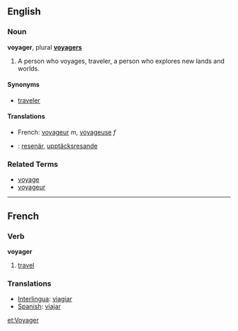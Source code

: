 ==English==
===Noun===
'''voyager''', plural '''[[voyagers]]'''

# A person who voyages, traveler, a person who explores new lands and worlds.

====Synonyms====
*[[traveler]]

====Translations====
*French: [[voyageur]] ''m'', [[voyageuse]] ''f''
*{{sv}}: [[resenär]], [[upptäcksresande]]

===Related Terms===
*[[voyage]]
*[[voyageur]]

----

==French==
===Verb===
'''voyager'''

# [[travel]]

===Translations===

*[[Interlingua]]: [[viagiar]]
*[[Spanish]]: [[viajar]]

[[et:Voyager]]